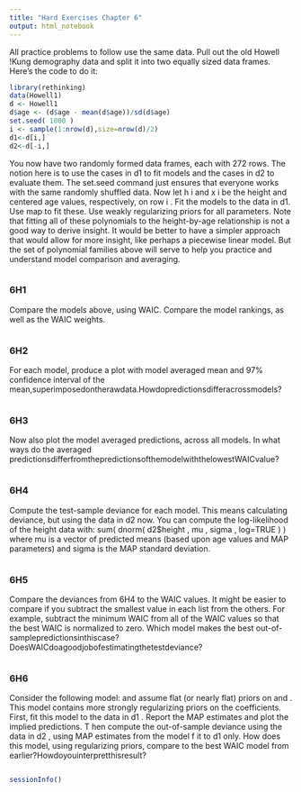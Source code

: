```yaml
---
title: "Hard Exercises Chapter 6"
output: html_notebook
---
```

All practice problems to follow use the same data. Pull out the old Howell !Kung demography data and split it into two equally sized data frames. Here’s the code to do it:
```r
library(rethinking)
data(Howell1)
d <- Howell1
d$age <- (d$age - mean(d$age))/sd(d$age)
set.seed( 1000 )
i <- sample(1:nrow(d),size=nrow(d)/2)
d1<-d[i,]
d2<-d[-i,]
```

You now have two randomly formed data frames, each with 272 rows. The notion here is to use the cases in d1 to fit models and the cases in d2 to evaluate them. The set.seed command just ensures that everyone works with the same randomly shuffled data. Now let h i and x i be the height and centered age values, respectively, on row i . Fit the models to the data in d1.
Use map to fit these. Use weakly regularizing priors for all parameters. Note that fitting all of these polynomials to the height-by-age relationship is not a good way to derive insight. It would be better to have a simpler approach that would allow for more insight, like perhaps a piecewise linear model. But the set of polynomial families above will serve to help you practice and understand model comparison and averaging. 
```r

```

### 6H1
Compare the models above, using WAIC. Compare the model rankings, as well as the WAIC weights.
```r

```

### 6H2
For each model, produce a plot with model averaged mean and 97% confidence interval of the mean,superimposedontherawdata.Howdopredictionsdifferacrossmodels?
```r

```

### 6H3
Now also plot the model averaged predictions, across all models. In what ways do the averaged predictionsdifferfromthepredictionsofthemodelwiththelowestWAICvalue?
```r

```

### 6H4
Compute the test-sample deviance for each model. This means calculating deviance, but using the data in d2 now. You can compute the log-likelihood of the height data with: sum( dnorm( d2$height , mu , sigma , log=TRUE ) ) where mu is a vector of predicted means (based upon age values and MAP parameters) and sigma is the MAP standard deviation.
```r

```

### 6H5
Compare the deviances from 6H4 to the WAIC values. It might be easier to compare if you subtract the smallest value in each list from the others. For example, subtract the minimum WAIC from all of the WAIC values so that the best WAIC is normalized to zero. Which model makes the best out-of-samplepredictionsinthiscase?DoesWAICdoagoodjobofestimatingthetestdeviance?
```r

```

### 6H6
Consider the following model:
and assume flat (or nearly flat) priors on and . This model contains more strongly regularizing priors on the coefficients. First, fit this model to the data in d1 . Report the MAP estimates and plot the implied predictions. T hen compute the out-of-sample deviance using the data in d2 , using MAP estimates from the model f it to d1 only. How does this model, using regularizing priors, compare to the best WAIC model from earlier?Howdoyouinterpretthisresult?
```r

```

```r
sessionInfo()
```


